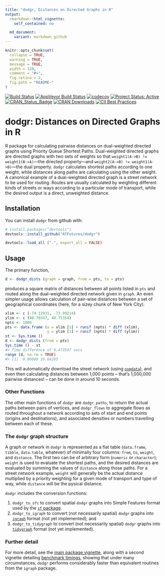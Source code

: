 ```yaml
---
title: "dodgr, Distances on Directed Graphs in R"
output:
  rmarkdown::html_vignette:
    self_contained: no

  md_document:
    variant: markdown_github
---
```


<!-- README.md is generated from README.Rmd. Please edit that file -->

```r
knitr::opts_chunk$set(
  collapse = TRUE,
  warning = TRUE,
  message = TRUE,
  width = 120,
  comment = "#>",
  fig.retina = 2,
  fig.path = "README-"
)
```

[![Build Status](https://travis-ci.org/ATFutures/dodgr.svg)](https://travis-ci.org/ATFutures/dodgr) 
[![AppVeyor Build Status](https://ci.appveyor.com/api/projects/status/github/ATFutures/dodgr?branch=master&svg=true)](https://ci.appveyor.com/project/ATFutures/dodgr)
[![codecov](https://codecov.io/gh/ATFutures/dodgr/branch/master/graph/badge.svg)](https://codecov.io/gh/ATFutures/dodgr)
[![Project Status: Active](http://www.repostatus.org/badges/latest/active.svg)](http://www.repostatus.org/#active)
[![CRAN_Status_Badge](http://www.r-pkg.org/badges/version/dodgr)](https://cran.r-project.org/package=dodgr) 
[![CRAN Downloads](http://cranlogs.r-pkg.org/badges/grand-total/dodgr?color=orange)](https://cran.r-project.org/package=dodgr)
[![CII Best Practices](https://bestpractices.coreinfrastructure.org/projects/1396/badge)](https://bestpractices.coreinfrastructure.org/projects/1396)

# dodgr: Distances on Directed Graphs in R

R package for calculating pairwise distances on dual-weighted directed graphs
using Priority Queue Shortest Paths. Dual-weighted directed graphs are directed
graphs with two sets of weights so that `weight1(A->B) != weight1(B->A)`---the
directed property---and `weight2(A->B) != weight1(A->B)`---the dual property.
`dodgr` calculates shortest paths according to one weight, while distances along
paths are calculating using the other weight. A canonical example of a
dual-weighted directed graph is a street network to be used for routing. Routes
are usually calculated by weighting different kinds of streets or ways according
to a particular mode of transport, while the desired output is a direct,
unweighted distance.


## Installation

You can install `dodgr` from github with:

```r
# install.packages("devtools")
devtools::install_github("ATFutures/dodgr")
```
```r
devtools::load_all (".", export_all = FALSE)
```

## Usage

The primary function,
```r
d <- dodgr_dists (graph = graph, from = pts, to = pts)
```
produces a square matrix of distances between all points listed in `pts` and
routed along the dual-weighted directed network given in `graph`. An even
simpler usage allows calculation of pair-wise distances between a set of
geographical coordinates (here, for a sizey chunk of New York City):
```r
xlim <- c (-74.12931, -73.99214)
ylim <- c (40.70347, 40.75354)
npts <- 1000
pts <- data.frame (x = xlim [1] + runif (npts) * diff (xlim),
                   y = ylim [1] + runif (npts) * diff (ylim))
st <- Sys.time ()
d <- dodgr_dists (from = pts)
Sys.time () - st
#> Time difference of 9.473597 secs
range (d, na.rm = TRUE)
#> [1]  0.00000 16.64285
```
This will automatically download the street network (using
[`osmdata`](https://cran.r-project.org/package=osmdata)), and even then
calculating distances between 1,000 points -- that's 1,000,000 pairwise
distances! -- can be done in around 10 seconds.

### Other Functions

The other main functions of `dodgr` are `dodgr_paths`, to return the actual
paths between pairs of vertices, and `dodgr_flows` to aggregate flows as routed
throughout a network according to sets of start and end points (origins and
destinations), and associated densities or numbers travelling between each of
these.

### The `dodgr` graph structure

A graph or network in `dodgr` is represented as a flat table
(`data.frame`, `tibble`, `data.table`, whatever) of minimally four columns:
`from`, `to`, `weight`, and `distance`. The first two can be of arbitrary form
(`numeric` or `character`); `weight` is used to evaluate the shortest paths, and
the desired distances are evaluated by summing the values of `distance` along
those paths. For a street network example, `weight` will generally be the actual
distance multiplied by a priority weighting for a given mode of transport and
type of way, while `distance` will be the pysical distance.

`dodgr` includes the conversion functions:

1. `dodgr_to_sfc` to convert spatial `dodgr` graphs into Simple Features format
   used by the [`sf` package](https://cran.r-project.org/package=sf).
2. `dodgr_to_igraph` to convert (not necessarily spatial) `dodgr` graphs into
   [`igraph`](https://cran.r-project.org/package=igraph) format (not yet
   implemented); and
3. `dodgr_to_tidygraph` to convert (not necessarily spatial) `dodgr` graphs into
   [`tidygraph`](https://cran.r-project.org/package=tidygraph) format (not yet
   implemented).

### Further detail

For more detail, see the
[main package vignette](https://atfutures.github.io/dodgr/articles/dodgr.html),
along with a second vignette detailing
[benchmark timings](https://atfutures.github.io/dodgr/articles/benchmark.html),
showing that under many circumstances, `dodgr` performs considerably faster than
equivalent routines from the `igraph` package.
